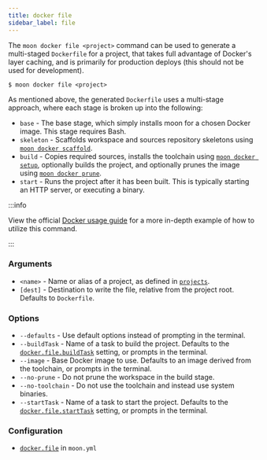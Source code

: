 ```yaml
---
title: docker file
sidebar_label: file
---
```



<VersionLabel version="1.27.0" header />

The `moon docker file <project>` command can be used to generate a multi-staged `Dockerfile` for a
project, that takes full advantage of Docker's layer caching, and is primarily for production
deploys (this should not be used for development).

```shell
$ moon docker file <project>
```

As mentioned above, the generated `Dockerfile` uses a multi-stage approach, where each stage is
broken up into the following:

- `base` - The base stage, which simply installs moon for a chosen Docker image. This stage requires
  Bash.
- `skeleton` - Scaffolds workspace and sources repository skeletons using
  [`moon docker scaffold`](./scaffold).
- `build` - Copies required sources, installs the toolchain using [`moon docker setup`](./setup),
  optionally builds the project, and optionally prunes the image using
  [`moon docker prune`](./prune).
- `start` - Runs the project after it has been built. This is typically starting an HTTP server, or
  executing a binary.

:::info

View the official [Docker usage guide](../../guides/docker) for a more in-depth example of how to
utilize this command.

:::

### Arguments

- `<name>` - Name or alias of a project, as defined in
  [`projects`](../../config/workspace#projects).
- `[dest]` - Destination to write the file, relative from the project root. Defaults to
  `Dockerfile`.

### Options

- `--defaults` - Use default options instead of prompting in the terminal.
- `--buildTask` - Name of a task to build the project. Defaults to the
  [`docker.file.buildTask`](../../config/project#buildtask) setting, or prompts in the terminal.
- `--image` - Base Docker image to use. Defaults to an image derived from the toolchain, or prompts
  in the terminal.
- `--no-prune` - Do not prune the workspace in the build stage.
- `--no-toolchain` - Do not use the toolchain and instead use system binaries.
- `--startTask` - Name of a task to start the project. Defaults to the
  [`docker.file.startTask`](../../config/project#starttask) setting, or prompts in the terminal.

### Configuration

- [`docker.file`](../../config/project#file) in `moon.yml`
